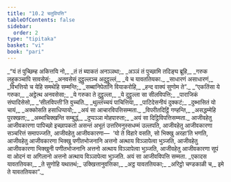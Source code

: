 ```yaml
---
title: "10.2 चतुविपत्ति"
tableOfContents: false
sidebar:
  order: 2
type: "tipitaka"
basket: "vi"
book: "pari"
---
```



<DynamicBreadcrumb />

<Division number="336" book="pari">

<Paragraph number="1641" type="verses" book="pari">
_“यं तं पुच्छिम्ह अकित्तयि नो,_  
_तं तं ब्याकतं अनञ्ञथा;_  
_अञ्ञं तं पुच्छामि तदिङ्घ ब्रूहि,_  
_गरुक लहुकञ्चापि सावसेसं;_  
_अनवसेसं दुट्ठुल्लञ्च अदुट्ठुल्लं,_  
_ये च यावततियका._  

</Paragraph>

<Paragraph number="1642" type="verses" book="pari">
_साधारणं असाधारणं,_  
_विभत्तियो च येहि समथेहि सम्मन्ति;_  
_सब्बानिपेतानि वियाकरोहि,_  
_हन्द वाक्यं सुणोम ते”._  

</Paragraph>

<Paragraph number="1643" type="verses" book="pari">
_“एकतिंसा ये गरुका,_  
_अट्ठेत्थ अनवसेसा;_  
_ये गरुका ते दुट्ठुल्ला,_  
_ये दुट्ठुल्ला सा सीलविपत्ति;_  
_पाराजिकं संघादिसेसो,_  
_‘सीलविपत्ती’ति वुच्चति._  

</Paragraph>

<Paragraph number="1644" type="verses" book="pari">
_थुल्लच्चयं पाचित्तिया,_  
_पाटिदेसनीयं दुक्कटं;_  
_दुब्भासितं यो चायं,_  
_अक्कोसति हसाधिप्पायो;_  
_अयं सा आचारविपत्तिसम्मता._  

</Paragraph>

<Paragraph number="1645" type="verses" book="pari">
_विपरीतदिट्ठिं गण्हन्ति,_  
_असद्धम्मेहि पुरक्खता;_  
_अब्भाचिक्खन्ति सम्बुद्धं,_  
_दुप्पञ्ञा मोहपारुता;_  
_अयं सा दिट्ठिविपत्तिसम्मता._  

</Paragraph>

<Paragraph number="1646" book="pari">
आजीवहेतु आजीवकारणा पापिच्छो इच्छापकतो असन्तं अभूतं उत्तरिमनुस्सधम्मं उल्लपति, आजीवहेतु आजीवकारणा सञ्चरित्तं समापज्जति, आजीवहेतु आजीवकारणा—  ‘यो ते विहारे वसति, सो भिक्खु अरहा’ति भणति, आजीवहेतु आजीवकारणा भिक्खु पणीतभोजनानि अत्तनो अत्थाय विञ्ञापेत्वा भुञ्जति, आजीवहेतु आजीवकारणा भिक्खुनी पणीतभोजनानि अत्तनो अत्थाय विञ्ञापेत्वा भुञ्जति, आजीवहेतु आजीवकारणा सूपं वा ओदनं वा अगिलानो अत्तनो अत्थाय विञ्ञापेत्वा भुञ्जति. अयं सा आजीवविपत्ति सम्मता.
</Paragraph>

<Paragraph number="1647" book="pari">
_एकादस यावततियका,_  
_ते सुणोहि यथातथं;_  
उक्खित्तानुवत्तिका,_  
_अट्ठ यावततियका;_  
_अरिट्ठो चण्डकाळी च,_  
इमे ते यावततियका”._
</Paragraph>
</Division>